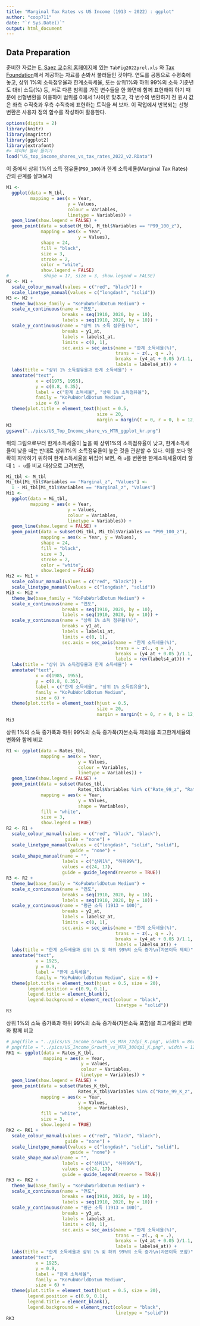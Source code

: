 ```yaml
---
title: "Marginal Tax Rates vs US Income (1913 ~ 2022) : ggplot"
author: "coop711"
date: "`r Sys.Date()`"
output: html_document
---
```


## Data Preparation

준비한 자료는  [E. Saez 교수의 홈페이지](http://elsa.berkeley.edu/~saez/)에 있는 `TabFig2022prel.xls` 와 [Tax Foundation](http://taxfoundation.org/)에서 제공하는 자료를 손봐서 불러들인 것이다. 
연도를 공통으로 수평축에 놓고, 상위 1%의 소득점유율과 한계소득세율, 또는 상위1%와 하위 99%의 소득 기준년도 대비 소득(%) 등, 서로 다른 범위를 가진 변수들을 한 화면에 함께 표현해야 하기 때문에 선형변환을 이용하여 범위를 0에서 1사이로 맞추고, 각 변수의 변환하기 전 원시 값은 좌측 수직축과 우측 수직축에 표현하는 트릭을 써 보자. 이 작업에서 반복되는 선형 변환은 사용자 정의 함수를 작성하여 활용한다.

```r
options(digits = 2)
library(knitr)
library(magrittr)
library(ggplot2)
library(extrafont)
#> 데이터 불러 들이기
load("US_top_income_shares_vs_tax_rates_2022_v2.RData")
```

이 중에서 상위 1%의 소득 점유율(`P99_100`)과 한계 소득세율(Marginal Tax Rates) 간의 관계를 살펴보자

```r
M1 <- 
  ggplot(data = M_tbl, 
         mapping = aes(x = Year, 
                       y = Values, 
                       colour = Variables, 
                       linetype = Variables)) +
  geom_line(show.legend = FALSE) +
  geom_point(data = subset(M_tbl, M_tbl$Variables == "P99_100_z"),
             mapping = aes(x = Year, 
                           y = Values), 
             shape = 24, 
             fill = "black",
             size = 3, 
             stroke = 2,
             color = "white",
             show.legend = FALSE)
#             shape = 17, size = 3, show.legend = FALSE)
M2 <- M1 +
  scale_colour_manual(values = c("red", "black")) +
  scale_linetype_manual(values = c("longdash", "solid")) 
M3 <- M2 + 
  theme_bw(base_family = "KoPubWorldDotum Medium") + 
  scale_x_continuous(name = "연도", 
                     breaks = seq(1910, 2020, by = 10), 
                     labels = seq(1910, 2020, by = 10)) +
  scale_y_continuous(name = "상위 1% 소득 점유율(%)", 
                     breaks = y1_at, 
                     labels = labels1_at, 
                     limits = c(0, 1),
                     sec.axis = sec_axis(name = "한계 소득세율(%)", 
                                         trans = ~ z(., q = .), 
                                         breaks = (y4_at + 0.05 )/1.1, 
                                         labels = labels4_at)) +
  labs(title = "상위 1% 소득점유율과 한계 소득세율") +
  annotate("text", 
           x = c(1975, 1955), 
           y = c(0.8, 0.35), 
           label = c("한계 소득세율", "상위 1% 소득점유율"), 
           family = "KoPubWorldDotum Medium", 
           size = 6) +
  theme(plot.title = element_text(hjust = 0.5, 
                                  size = 20, 
                                  margin = margin(t = 0, r = 0, b = 12, l = 0)))
M3
ggsave("../pics/US_Top_Income_share_vs_MTR_ggplot_kr.png")
``` 

위의 그림으로부터 한계소득세율이 높을 때 상위1%의 소득점유율이 낮고, 한계소득세율이 낮을 때는 반대로 상위1%의 소득점유율이 높은 것을 관찰할 수 있다. 이를 보다 명확히 파악하기 위하여 한계소득세율을 뒤집어 보면, 즉 `u`를 변환한 한계소득세율이라 할 때  `1 - u`를 비교 대상으로 그려보면, 

```r
Mi_tbl <- M_tbl
Mi_tbl[Mi_tbl$Variables == "Marginal_z", "Values"] <- 
  1 - Mi_tbl[Mi_tbl$Variables == "Marginal_z", "Values"]
Mi1 <- 
  ggplot(data = Mi_tbl, 
         mapping = aes(x = Year, 
                       y = Values, 
                       colour = Variables, 
                       linetype = Variables)) +
  geom_line(show.legend = FALSE) +
  geom_point(data = subset(Mi_tbl, Mi_tbl$Variables == "P99_100_z"),
             mapping = aes(x = Year, y = Values), 
             shape = 24, 
             fill = "black",
             size = 3, 
             stroke = 2,
             color = "white",
             show.legend = FALSE)
Mi2 <- Mi1 +
  scale_colour_manual(values = c("red", "black")) +
  scale_linetype_manual(values = c("longdash", "solid")) 
Mi3 <- Mi2 + 
  theme_bw(base_family = "KoPubWorldDotum Medium") + 
  scale_x_continuous(name = "연도", 
                     breaks = seq(1910, 2020, by = 10), 
                     labels = seq(1910, 2020, by = 10)) +
  scale_y_continuous(name = "상위 1% 소득 점유율(%)", 
                     breaks = y1_at, 
                     labels = labels1_at, 
                     limits = c(0, 1),
                     sec.axis = sec_axis(name = "한계 소득세율(%)",
                                         trans = ~ z(., q = .), 
                                         breaks = (y4_at + 0.05 )/1.1, 
                                         labels = rev(labels4_at))) +
  labs(title = "상위 1% 소득점유율과 한계 소득세율") +
  annotate("text", 
           x = c(1985, 1955), 
           y = c(0.8, 0.35), 
           label = c("한계 소득세율", "상위 1% 소득점유율"), 
           family = "KoPubWorldDotum Medium", 
           size = 6) +
  theme(plot.title = element_text(hjust = 0.5, 
                                  size = 20, 
                                  margin = margin(t = 0, r = 0, b = 12, l = 0)))
Mi3
``` 

상위 1%의 소득 증가폭과 하위 99%의 소득 증가폭(자본소득 제외)을 최고한계세율의 변화와 함께 비교

```r
R1 <- ggplot(data = Rates_tbl, 
             mapping = aes(x = Year, 
                           y = Values, 
                           colour = Variables, 
                           linetype = Variables)) +
  geom_line(show.legend = FALSE) +
  geom_point(data = subset(Rates_tbl, 
                           Rates_tbl$Variables %in% c("Rate_99_z", "Rate_1_z")), 
             mapping = aes(x = Year, 
                           y = Values, 
                           shape = Variables), 
             fill = "white", 
             size = 3, 
             show.legend = TRUE)
R2 <- R1 +
  scale_colour_manual(values = c("red", "black", "black"), 
                      guide = "none") +
  scale_linetype_manual(values = c("longdash", "solid", "solid"), 
                        guide = "none") +
  scale_shape_manual(name = "", 
                     labels = c("상위1%", "하위99%"), 
                     values = c(24, 17),
                     guide = guide_legend(reverse = TRUE))
R3 <- R2 + 
  theme_bw(base_family = "KoPubWorldDotum Medium") + 
  scale_x_continuous(name = "연도", 
                     breaks = seq(1910, 2020, by = 10), 
                     labels = seq(1910, 2020, by = 10)) +
  scale_y_continuous(name = "평균 소득 (1913 = 100)", 
                     breaks = y2_at, 
                     labels = labels2_at, 
                     limits = c(0, 1),
                     sec.axis = sec_axis(name = "한계 소득세율(%)", 
                                         trans = ~ z(., q = .), 
                                         breaks = (y4_at + 0.05 )/1.1, 
                                         labels = labels4_at)) +
  labs(title = "한계 소득세율과 상위 1% 및 하위 99%의 소득 증가\n(자본이득 제외)") +
  annotate("text", 
           x = 1925, 
           y = 0.9, 
           label = "한계 소득세율", 
           family = "KoPubWorldDotum Medium", size = 6) +
  theme(plot.title = element_text(hjust = 0.5, size = 20),
        legend.position = c(0.9, 0.1),
        legend.title = element_blank(),
        legend.background = element_rect(colour = "black",
                                         linetype = "solid"))
R3
```

상위 1%의 소득 증가폭과 하위 99%의 소득 증가폭(자본소득 포함)을 최고세율의 변화와 함께 비교

```r
# png(file = "../pics/US_Income_Growth_vs_MTR_72dpi_K.png", width = 864, height = 486)
# png(file = "../pics/US_Income_Growth_vs_MTR_300dpi_K.png", width = 1280, height = 720)
RK1 <- ggplot(data = Rates_K_tbl, 
              mapping = aes(x = Year, 
                            y = Values, 
                            colour = Variables, 
                            linetype = Variables)) +
  geom_line(show.legend = FALSE) +
  geom_point(data = subset(Rates_K_tbl, 
                           Rates_K_tbl$Variables %in% c("Rate_99_K_z", "Rate_1_K_z")), 
             mapping = aes(x = Year, 
                           y = Values, 
                           shape = Variables), 
             fill = "white", 
             size = 3, 
             show.legend = TRUE)
RK2 <- RK1 +
  scale_colour_manual(values = c("red", "black", "black"), 
                      guide = "none") +
  scale_linetype_manual(values = c("longdash", "solid", "solid"), 
                        guide = "none") +
  scale_shape_manual(name = "", 
                     labels = c("상위1%", "하위99%"), 
                     values = c(24, 17),
                     guide = guide_legend(reverse = TRUE))
RK3 <- RK2 + 
  theme_bw(base_family = "KoPubWorldDotum Medium") + 
  scale_x_continuous(name = "연도",
                     breaks = seq(1910, 2020, by = 10), 
                     labels = seq(1910, 2020, by = 10)) +
  scale_y_continuous(name = "평균 소득 (1913 = 100)", 
                     breaks = y3_at, 
                     labels = labels3_at, 
                     limits = c(0, 1),
                     sec.axis = sec_axis(name = "한계 소득세율(%)", 
                                         trans = ~ z(., q = .), 
                                         breaks = (y4_at + 0.05 )/1.1, 
                                         labels = labels4_at)) +
  labs(title = "한계 소득세율과 상위 1% 및 하위 99%의 소득 증가\n(자본이득 포함)") +
  annotate("text", 
           x = 1925, 
           y = 0.9, 
           label = "한계 소득세율", 
           family = "KoPubWorldDotum Medium", 
           size = 6) +
  theme(plot.title = element_text(hjust = 0.5, size = 20),
        legend.position = c(0.9, 0.1),
        legend.title = element_blank(),
        legend.background = element_rect(colour = "black", 
                                         linetype = "solid"))
RK3
```
